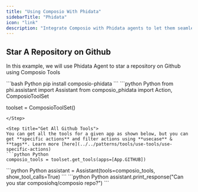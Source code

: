 ```yaml
---
title: "Using Composio With Phidata"
sidebarTitle: "Phidata"
icon: "link"
description: "Integrate Composio with Phidata agents to let them seamlessly interact with external apps"
---
```


## Star A Repository on Github
In this example, we will use Phidata Agent to star a repository on Github using Composio Tools

<Steps>
<Step title="Install Packages">
```bash Python
pip install composio-phidata
```
</Step>
<Step title="Import Libraries & Initialize ComposioToolSet & LLM">
```python Python
from phi.assistant import Assistant
from composio_phidata import Action, ComposioToolSet

toolset = ComposioToolSet()
```
</Step>

<Step title="Get All Github Tools">
You can get all the tools for a given app as shown below, but you can get **specific actions** and filter actions using **usecase** & **tags**. Learn more [here](../../patterns/tools/use-tools/use-specific-actions)
```python Python
composio_tools = toolset.get_tools(apps=[App.GITHUB])
```
</Step>
<Step title="Define the Assistant">
```python Python
assistant = Assistant(tools=composio_tools, show_tool_calls=True)
```
</Step>
<Step title="Execute the Agent">
```python Python
assistant.print_response("Can you star composiohq/composio repo?")
```
</Step>
</Steps>